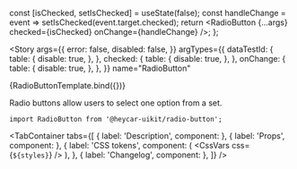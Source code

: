 

<!-- Meta -->

<Meta title="Components/Molecules/RadioButton" component={RadioButton} />

  const [isChecked, setIsChecked] = useState(false);
  const handleChange = event => setIsChecked(event.target.checked);
  return <RadioButton {...args} checked={isChecked} onChange={handleChange} />;
};

<!-- Canvas -->

<Story
  args={{
    error: false,
    disabled: false,
  }}
  argTypes={{
    dataTestId: {
      table: {
        disable: true,
      },
    },
    checked: {
      table: {
        disable: true,
      },
    },
    onChange: {
      table: {
        disable: true,
      },
    },
  }}
  name="RadioButton"
>
  {RadioButtonTemplate.bind({})}
</Story>

<!-- Docs -->

<ComponentHeader
  name="RadioButton"
  version={version}
  stage={1}
  design="https://www.figma.com/file/rrvkvQEoVTOHa7MzyKSaoz/Design-system?type=design&node-id=15322-205714&t=9hUt6KoF4AsXr7ui-0"
/>

Radio buttons allow users to select one option from a set.

```tsx
import RadioButton from '@heycar-uikit/radio-button';
```

<!-- Description -->

<TabContainer
  tabs={[
    { label: 'Description', component: <Description /> },
    { label: 'Props', component: <Props of={RadioButton} /> },
    {
      label: 'CSS tokens',
      component: (
        <CssVars
          css={`
            ${styles}
          `}
        />
      ),
    },
    { label: 'Changelog', component: <Changelog /> },
  ]}
/>
